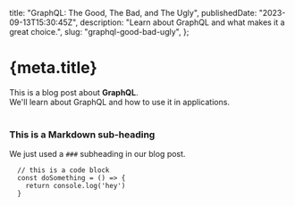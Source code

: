 
  title: "GraphQL: The Good, The Bad, and The Ugly",
  publishedDate: "2023-09-13T15:30:45Z",
  description: "Learn about GraphQL and what makes it a great choice.",
  slug: "graphql-good-bad-ugly",
};

<ArticleHead
  title={meta.title}
  publishedDate={meta.publishedDate}
  description={meta.description}
/>

# {meta.title}

<div>
  This is a blog post about <strong>GraphQL</strong>. <br />
  We'll learn about GraphQL and how to use it in applications.
</div>

<br />

### This is a Markdown sub-heading

We just used a `###` subheading in our blog post.

```
  // this is a code block
  const doSomething = () => {
    return console.log('hey')
  }
```

